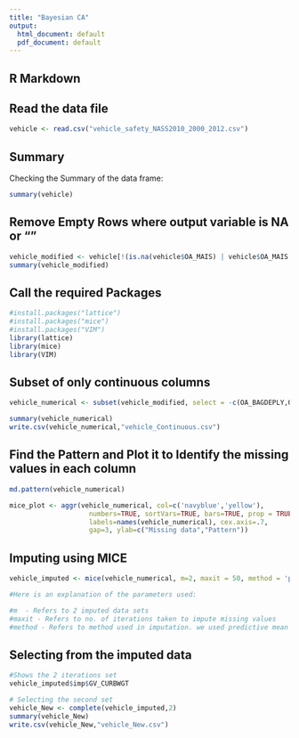 ---
title: "Bayesian CA"
output:
  html_document: default
  pdf_document: default
---

## R Markdown

## Read the data file

```{r }
vehicle <- read.csv("vehicle_safety_NASS2010_2000_2012.csv")
```

## Summary

Checking the Summary of the data frame:

```{r summary}
summary(vehicle)
```

## Remove Empty Rows where output variable is NA or ""
```{r Removing}
vehicle_modified <- vehicle[!(is.na(vehicle$OA_MAIS) | vehicle$OA_MAIS == ""), ]
summary(vehicle_modified)
```


## Call the required Packages
```{r}
#install.packages("lattice")
#install.packages("mice")
#install.packages("VIM")
library(lattice)
library(mice)
library(VIM)
```

## Subset of only continuous columns
```{r}
vehicle_numerical <- subset(vehicle_modified, select = -c(OA_BAGDEPLY,OA_SEX,OA_MANUSE,GV_WGTCDTR,VE_GAD1))

summary(vehicle_numerical)
write.csv(vehicle_numerical,"vehicle_Continuous.csv")
```


## Find the Pattern and Plot it to Identify the missing values in each column
```{r}
md.pattern(vehicle_numerical)

mice_plot <- aggr(vehicle_numerical, col=c('navyblue','yellow'),
                    numbers=TRUE, sortVars=TRUE, bars=TRUE, prop = TRUE,
                    labels=names(vehicle_numerical), cex.axis=.7,
                    gap=3, ylab=c("Missing data","Pattern"))

```

## Imputing using MICE 
```{r}
vehicle_imputed <- mice(vehicle_numerical, m=2, maxit = 50, method = 'pmm', seed = 500)

#Here is an explanation of the parameters used:

#m  - Refers to 2 imputed data sets
#maxit - Refers to no. of iterations taken to impute missing values
#method - Refers to method used in imputation. we used predictive mean matching.
```

## Selecting from the imputed data

```{r}
#Shows the 2 iterations set
vehicle_imputed$imp$GV_CURBWGT

# Selecting the second set 
vehicle_New <- complete(vehicle_imputed,2)
summary(vehicle_New)
write.csv(vehicle_New,"vehicle_New.csv")
```







